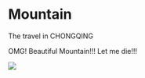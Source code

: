 # Mountain

The travel in CHONGQING

OMG! Beautiful Mountain!!!
Let me die!!!

![](./_img/DSCF1197.png)
